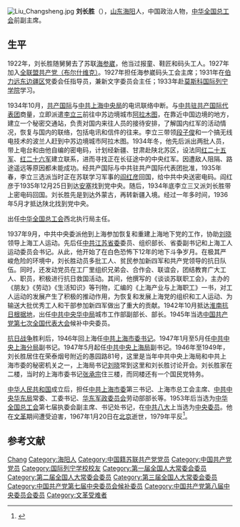 [[File:Liu_Changsheng.jpg|thumb]]
'''刘长胜'''（{{bd|1903年||1967年|1月20日|catIdx=}}），[[山东省|山东]][[海阳市|海阳]]人，中国政治人物，[[中华全国总工会|中华全国总工会]]前副主席。

== 生平 ==
1922年，刘长胜随舅舅去了苏联[[海参崴|海参崴]]，他当过报童、鞋匠和码头工人。1927年加入[[苏联共产党|全联盟共产党（布尔什维克）]]。1927年担任海参崴码头工会主席；1931年在[[伯力|伯力]][[远东边疆区|远东边疆区]]党委会任指导员，兼新文字委员会主任；1933年赴[[莫斯科|莫斯科]][[国际列宁学校|国际列宁学院]]学习。

1934年10月，[[共产国际|共产国际]]与[[中共中央上海局|中共上海中央局]]的电讯联络中断。与[[中共驻共产国际代表团|中共驻共产国际代表团]]商量，立即派遣[[李立三|李立三]]前往中苏边境城市[[阿拉木图|阿拉木图]]，在靠近中国边境的地方，建立一个秘密交通站，负责对国内来往人员的接待安排，了解国内红军的活动情况，恢复与国内的联络，包括电讯和信件的往来。李立三带领[[段子俊|段子俊]]和一个搞无线电技术的波兰人赶到中苏边境城市阿拉木图。1934年冬，他先后派出两批人员，带上电台和由他自编的密电码，计划经新疆、甘肃赴陕北苏区，设法同[[中国工农红军第二十五军|红二十五军]]、[[中国工农红军第二十六军|红二十六军]]建立联系，进而寻找正在长征途中的中央红军。因遭敌人阻隔、路途遥远等原因都未能成功。经共产国际与中共驻共产国际代表团批准，1935年春，李立三选派当时正在苏联学习军事的[[阎红彦|阎红彦]]回国，给中共中央送密电码。阎红彦于1935年12月25日到达[[安塞区|安塞]]找到党中央。随后，1934年底李立三又派刘长胜带上密电码回国。刘长胜先是到达外蒙古，再转新疆入境。经过一年多时间，1936年5月才抵达陕北找到党中央。

出任[[中华全国总工会|中华全国总工会]]西北执行局主任。 

1937年9月，中共中央委派他到上海参加恢复和重建上海地下党的工作，协助[[刘晓_(1908年)|刘晓]]领导上海工人运动。先后任[[中国共产党江苏省委员会|中共江苏省委]]委员、组织部长、省委副书记和上海工人运动委员会书记。从此，他开始了在白色恐怖下12年的地下斗争岁月。在极其严峻危险的环境中，刘长胜动员多批工人、贫民参加新四军和共产党领导的抗日队伍。同时，还发动党员在工厂里组织兄弟会、合作会、联谊会，团结教育广大工人、职员，积极进行抗日救国活动。其间，他撰写的《谈谈苏联职工会》，主办的《朋友》《劳动》《生活知识》等刊物，汇编的《上海产业与上海职工》一书，对工人运动的发展产生了积极的推动作用，为恢复和发展上海党的组织和工人运动、为输送大批优秀工人和干部参加新四军做出了重大的贡献。1942年10月抵达[[淮南抗日根据地|淮南抗日根据地]]，出任[[中共中央华中局|中共中央华中局]]城市工作部副部长、部长。1945年当选[[中国共产党第七次全国代表大会|中国共产党第七次全国代表大会]]候补中央委员。

[[中国抗日战争|抗日战争]]胜利后，1946年回上海任[[中国共产党上海市委员会|中共上海市委书记]]。1947年1月至5月任[[中共中央上海局|中共中央上海分局]]副书记。1947年5月起任[[中共中央上海局|中共中央上海局]]副书记。1946年至1949年，刘长胜居住在荣泰烟号附近的愚园路81号，这里是当年中共中央上海局和中共上海市委的秘密机关之一，上海局书记[[刘晓_(1908年)|刘晓]]常到这里和刘长胜讨论开会。刘长胜家在二楼，当时的上海市委书记[[张承宗|张承宗]]住三楼，而同楼还有一个国民党特务。

[[中华人民共和国|中华人民共和国]]成立后，担任[[中国共产党上海市委员会|中共上海市委]]第三书记、上海市总工会主席、[[中共中央华东局|中共中央华东局]]常委、工委书记、[[华东军政委员会|华东军政委员会]]劳动部部长等。1953年后当选为[[中华全国总工会|中华全国总工会]]第七届执委会副主席、书记处书记，在[[中国共产党第八次全国代表大会|中共八大]]上当选为[[中国共产党第八届中央委员会委员列表|中央委员]]。他在[[文化大革命|文革]]期间遭受迫害，1967年1月20日在[[北京市|北京]]逝世，1979年平反<ref>{{Cite web|title=刘长胜故居:一幕中共上海地下组织的斗争史|url=http://www.ce.cn/culture/history/200901/21/t20090121_18026110.shtml|access-date=2011-04-09|date=2009-01-21|publisher=中国经济网|archive-url=https://web.archive.org/web/20160304194120/http://www.ce.cn/culture/history/200901/21/t20090121_18026110.shtml|archive-date=2016-03-04|dead-url=yes}}</ref>。

== 参考文献 ==
{{reflist}}

{{上海市市长|ROC}}
{{中华全国总工会第七届执行委员会}}
{{中华全国总工会第八届执行委员会}}

{{Authority control}}
{{DEFAULTSORT:Liu刘}}
[[Category:刘姓|Chang]]
[[Category:海阳人|Category:海阳人]]
[[Category:中国籍苏联共产党党员|Category:中国籍苏联共产党党员]]
[[Category:中国共产党党员|Category:中国共产党党员]]
[[Category:国际列宁学校校友|Category:国际列宁学校校友]]
[[Category:第一届全国人大常委会委员|Category:第一届全国人大常委会委员]]
[[Category:第二届全国人大常委会委员|Category:第二届全国人大常委会委员]]
[[Category:第三届全国人大常委会委员|Category:第三届全国人大常委会委员]]
[[Category:中国共产党第七届中央委员会候补委员|Category:中国共产党第七届中央委员会候补委员]]
[[Category:中国共产党第八届中央委员会委员|Category:中国共产党第八届中央委员会委员]]
[[Category:文革受难者|Category:文革受难者]]